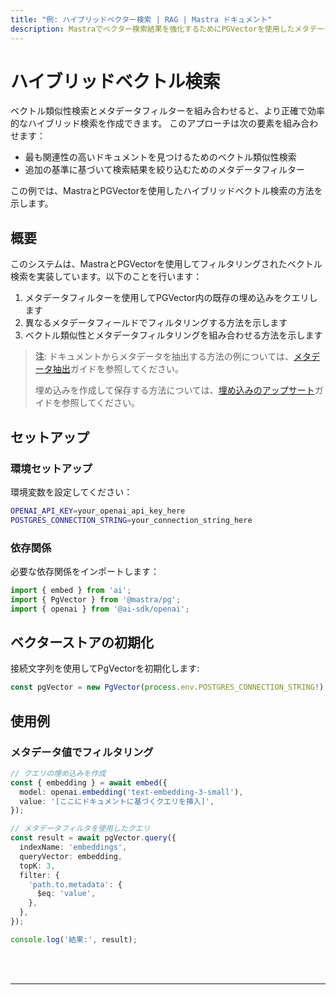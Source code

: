 ```yaml
---
title: "例: ハイブリッドベクター検索 | RAG | Mastra ドキュメント"
description: Mastraでベクター検索結果を強化するためにPGVectorを使用したメタデータフィルターの例。
---
```



# ハイブリッドベクトル検索

ベクトル類似性検索とメタデータフィルターを組み合わせると、より正確で効率的なハイブリッド検索を作成できます。
このアプローチは次の要素を組み合わせます：

- 最も関連性の高いドキュメントを見つけるためのベクトル類似性検索
- 追加の基準に基づいて検索結果を絞り込むためのメタデータフィルター

この例では、MastraとPGVectorを使用したハイブリッドベクトル検索の方法を示します。

## 概要

このシステムは、MastraとPGVectorを使用してフィルタリングされたベクトル検索を実装しています。以下のことを行います：

1. メタデータフィルターを使用してPGVector内の既存の埋め込みをクエリします
2. 異なるメタデータフィールドでフィルタリングする方法を示します
3. ベクトル類似性とメタデータフィルタリングを組み合わせる方法を示します

> **注**: ドキュメントからメタデータを抽出する方法の例については、[メタデータ抽出](./metadata-extraction)ガイドを参照してください。
> 
> 埋め込みを作成して保存する方法については、[埋め込みのアップサート](/examples/rag/upsert/upsert-embeddings)ガイドを参照してください。

## セットアップ

### 環境セットアップ

環境変数を設定してください：

```bash filename=".env"
OPENAI_API_KEY=your_openai_api_key_here
POSTGRES_CONNECTION_STRING=your_connection_string_here
```

### 依存関係

必要な依存関係をインポートします：

```typescript copy showLineNumbers filename="src/index.ts"
import { embed } from 'ai';
import { PgVector } from '@mastra/pg';
import { openai } from '@ai-sdk/openai';
```

## ベクターストアの初期化

接続文字列を使用してPgVectorを初期化します:

```typescript copy showLineNumbers{4} filename="src/index.ts"
const pgVector = new PgVector(process.env.POSTGRES_CONNECTION_STRING!);
```

## 使用例

### メタデータ値でフィルタリング

```typescript copy showLineNumbers{6} filename="src/index.ts"
// クエリの埋め込みを作成
const { embedding } = await embed({
  model: openai.embedding('text-embedding-3-small'),
  value: '[ここにドキュメントに基づくクエリを挿入]',
});

// メタデータフィルタを使用したクエリ
const result = await pgVector.query({
  indexName: 'embeddings',
  queryVector: embedding,
  topK: 3,
  filter: {
    'path.to.metadata': {
      $eq: 'value',
    },
  },
});

console.log('結果:', result);
```

<br />
<br />
<hr className="dark:border-[#404040] border-gray-300" />
<br />
<br />
<GithubLink
  link={
    "https://github.com/mastra-ai/mastra/blob/main/examples/basics/rag/hybrid-vector-search"
  }
/>
